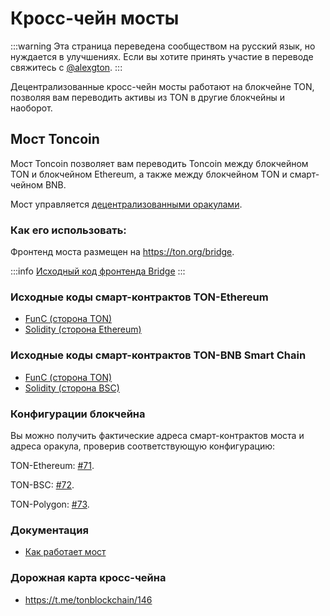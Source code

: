 # Кросс-чейн мосты

:::warning
Эта страница переведена сообществом на русский язык, но нуждается в улучшениях. Если вы хотите принять участие в переводе свяжитесь с [@alexgton](https://t.me/alexgton).
:::

Децентрализованные кросс-чейн мосты работают на блокчейне TON, позволяя вам переводить активы из TON в другие блокчейны и наоборот.

## Мост Toncoin

Мост Toncoin позволяет вам переводить Toncoin между блокчейном TON и блокчейном Ethereum, а также между блокчейном TON и смарт-чейном BNB.

Мост управляется [децентрализованными оракулами](/v3/documentation/infra/crosschain/bridge-addresses).

### Как его использовать:

Фронтенд моста размещен на https://ton.org/bridge.

:::info
[Исходный код фронтенда Bridge](https://github.com/ton-blockchain/bridge)
:::

### Исходные коды смарт-контрактов TON-Ethereum

- [FunC (сторона TON)](https://github.com/ton-blockchain/bridge-func)
- [Solidity (сторона Ethereum)](https://github.com/ton-blockchain/bridge-solidity/tree/eth_mainnet)

### Исходные коды смарт-контрактов TON-BNB Smart Chain

- [FunC (сторона TON)](https://github.com/ton-blockchain/bridge-func/tree/bsc)
- [Solidity (сторона BSC)](https://github.com/ton-blockchain/bridge-solidity/tree/bsc_mainnet)

### Конфигурации блокчейна

Вы можно получить фактические адреса смарт-контрактов моста и адреса оракула, проверив соответствующую конфигурацию:

TON-Ethereum: [#71](https://github.com/ton-blockchain/ton/blob/35d17249e6b54d67a5781ebf26e4ee98e56c1e50/crypto/block/block.tlb#L738).

TON-BSC: [#72](https://github.com/ton-blockchain/ton/blob/35d17249e6b54d67a5781ebf26e4ee98e56c1e50/crypto/block/block.tlb#L739).

TON-Polygon: [#73](https://github.com/ton-blockchain/ton/blob/35d17249e6b54d67a5781ebf26e4ee98e56c1e50/crypto/block/block.tlb#L740).

### Документация

- [Как работает мост](https://github.com/ton-blockchain/TIPs/issues/24)

### Дорожная карта кросс-чейна

- https://t.me/tonblockchain/146
